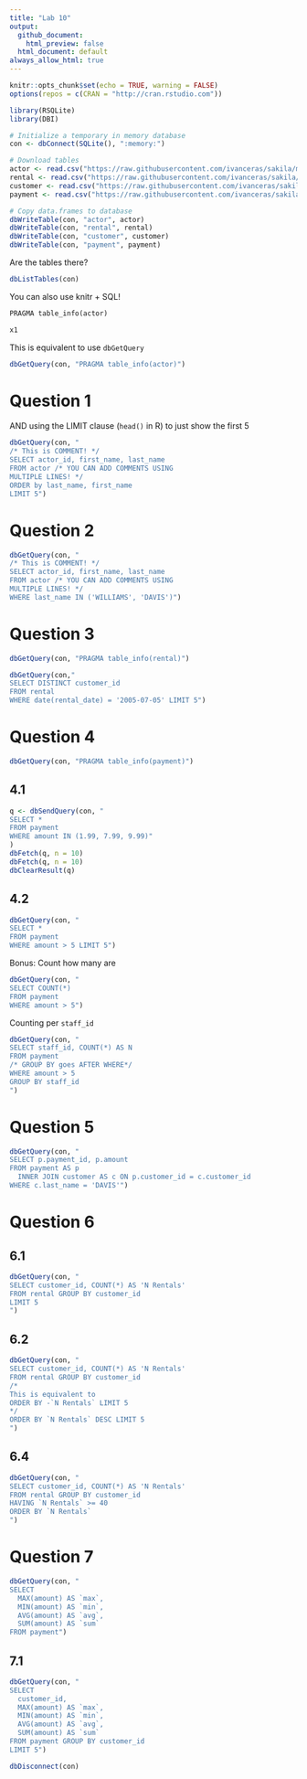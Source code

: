 ```yaml
---
title: "Lab 10"
output:
  github_document:
    html_preview: false
  html_document: default
always_allow_html: true
---
```


```r
knitr::opts_chunk$set(echo = TRUE, warning = FALSE)
options(repos = c(CRAN = "http://cran.rstudio.com"))
```

```r
library(RSQLite)
library(DBI)

# Initialize a temporary in memory database
con <- dbConnect(SQLite(), ":memory:")

# Download tables
actor <- read.csv("https://raw.githubusercontent.com/ivanceras/sakila/master/csv-sakila-db/actor.csv")
rental <- read.csv("https://raw.githubusercontent.com/ivanceras/sakila/master/csv-sakila-db/rental.csv")
customer <- read.csv("https://raw.githubusercontent.com/ivanceras/sakila/master/csv-sakila-db/customer.csv")
payment <- read.csv("https://raw.githubusercontent.com/ivanceras/sakila/master/csv-sakila-db/payment_p2007_01.csv")

# Copy data.frames to database
dbWriteTable(con, "actor", actor)
dbWriteTable(con, "rental", rental)
dbWriteTable(con, "customer", customer)
dbWriteTable(con, "payment", payment)
```

Are the tables there?

```r
dbListTables(con)
```

You can also use knitr + SQL!

```sql
PRAGMA table_info(actor)
```

```r
x1
```

This is equivalent to use `dbGetQuery`

```r
dbGetQuery(con, "PRAGMA table_info(actor)")
```


# Question 1

AND using the LIMIT clause (`head()` in R) to just show the first 5 

```r
dbGetQuery(con, "
/* This is COMMENT! */
SELECT actor_id, first_name, last_name
FROM actor /* YOU CAN ADD COMMENTS USING
MULTIPLE LINES! */
ORDER by last_name, first_name 
LIMIT 5")
```

# Question 2

```r
dbGetQuery(con, "
/* This is COMMENT! */
SELECT actor_id, first_name, last_name
FROM actor /* YOU CAN ADD COMMENTS USING
MULTIPLE LINES! */
WHERE last_name IN ('WILLIAMS', 'DAVIS')")
```

# Question 3

```r
dbGetQuery(con, "PRAGMA table_info(rental)")
```

```r
dbGetQuery(con," 
SELECT DISTINCT customer_id 
FROM rental
WHERE date(rental_date) = '2005-07-05' LIMIT 5")

```

# Question 4

```r
dbGetQuery(con, "PRAGMA table_info(payment)")
```

## 4.1


```r
q <- dbSendQuery(con, "
SELECT *
FROM payment
WHERE amount IN (1.99, 7.99, 9.99)"
)
dbFetch(q, n = 10)
dbFetch(q, n = 10)
dbClearResult(q)
```

## 4.2

```r
dbGetQuery(con, "
SELECT *
FROM payment
WHERE amount > 5 LIMIT 5")
```

Bonus: Count how many are

```r
dbGetQuery(con, "
SELECT COUNT(*)
FROM payment
WHERE amount > 5")
```

Counting per `staff_id`

```r
dbGetQuery(con, "
SELECT staff_id, COUNT(*) AS N
FROM payment
/* GROUP BY goes AFTER WHERE*/
WHERE amount > 5
GROUP BY staff_id
")
```

# Question 5

```r
dbGetQuery(con, "
SELECT p.payment_id, p.amount
FROM payment AS p
  INNER JOIN customer AS c ON p.customer_id = c.customer_id
WHERE c.last_name = 'DAVIS'")
```

# Question 6

## 6.1

```r
dbGetQuery(con, "
SELECT customer_id, COUNT(*) AS 'N Rentals'
FROM rental GROUP BY customer_id
LIMIT 5
")
```

## 6.2

```r
dbGetQuery(con, "
SELECT customer_id, COUNT(*) AS 'N Rentals'
FROM rental GROUP BY customer_id
/*
This is equivalent to
ORDER BY -`N Rentals` LIMIT 5
*/
ORDER BY `N Rentals` DESC LIMIT 5
")
```

## 6.4

```r
dbGetQuery(con, "
SELECT customer_id, COUNT(*) AS 'N Rentals'
FROM rental GROUP BY customer_id
HAVING `N Rentals` >= 40
ORDER BY `N Rentals` 
")
```

# Question 7

```r
dbGetQuery(con, "
SELECT 
  MAX(amount) AS `max`,
  MIN(amount) AS `min`,
  AVG(amount) AS `avg`,
  SUM(amount) AS `sum`
FROM payment")
```


## 7.1

```r
dbGetQuery(con, "
SELECT 
  customer_id,
  MAX(amount) AS `max`,
  MIN(amount) AS `min`,
  AVG(amount) AS `avg`,
  SUM(amount) AS `sum`
FROM payment GROUP BY customer_id
LIMIT 5")
```


```r
dbDisconnect(con)
```


